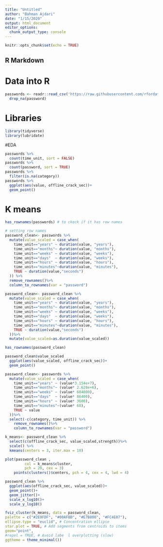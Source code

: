 ```yaml
---
title: "Untitled"
author: "Bahman Ajdari"
date: "1/15/2020"
output: html_document
editor_options: 
  chunk_output_type: console
---
```


```r
knitr::opts_chunk$set(echo = TRUE)
```

## R Markdown
# Data into R
```r
passwords <- readr::read_csv('https://raw.githubusercontent.com/rfordatascience/tidytuesday/master/data/2020/2020-01-14/passwords.csv') %>%
  drop_na(password)
```

# Libraries
```r
library(tidyverse)
library(lubridate)
```

#EDA
```r
passwords %>%
  count(time_unit, sort = FALSE)
passwords %>%
  count(password, sort = TRUE)
passwords %>%
  filter(is.na(category))
passwords %>%
  ggplot(aes(value, offline_crack_sec))+
  geom_point()
```
  
# K means
```r
has_rownames(passwords) # to ckeck if it has row names

# setting row names
password_clean<- passwords %>%
  mutate(value_scaled = case_when(
    time_unit=="years" ~ duration(value, "years"),
    time_unit=="months"~ duration(value, "months"),
    time_unit=="weeks" ~ duration(value, "weeks"),
    time_unit=="days"  ~ duration(value, "weeks"),
    time_unit=="hours" ~ duration(value, "hours"),
    time_unit=="minutes"~duration(value, "minutes"),
    TRUE ~ duration(value,"seconds")
  )) %>%
  remove_rownames()%>%
  column_to_rownames(var = "password") 

password_clean<- password_clean %>%
  mutate(value_scaled = case_when(
    time_unit=="years" ~ duration(value, "years"),
    time_unit=="months"~ duration(value, "months"),
    time_unit=="weeks" ~ duration(value, "weeks"),
    time_unit=="days"  ~ duration(value, "weeks"),
    time_unit=="hours" ~ duration(value, "hours"),
    time_unit=="minutes"~duration(value, "minutes"),
    TRUE ~ duration(value,"seconds")
  ))%>%
  mutate(value_scaled=as.duration(value_scaled))

has_rownames(password_clean)

password_clean$value_scaled
  ggplot(aes(value_scaled, offline_crack_sec))+
  geom_point()
```

```r
password_clean<- passwords %>%
  mutate(value_scaled = case_when(
    time_unit=="years" ~ (value*3.154e+7),
    time_unit=="months"~ (value* 2.628e+6),
    time_unit=="weeks" ~ (value* 604800),
    time_unit=="days"  ~ (value* 86400),
    time_unit=="hours" ~ (value* 3600),
    time_unit=="minutes"~(value* 60),
    TRUE ~ value
  ))%>% 
  select(-c(category, time_unit)) %>%
    remove_rownames()%>%
    column_to_rownames(var = "password") 

k_means<- password_clean %>%
  select(c(offline_crack_sec, value_scaled,strength))%>%
  scale() %>%
  kmeans(centers = 3, iter.max = 10)

plot(password_clean ,
         col = k_means$cluster,
         pch = 20, cex = 3)
    points(clusters()$centers, pch = 4, cex = 4, lwd = 4)
```

```r
password_clean %>%
  ggplot(aes(offline_crack_sec, value_scaled))+
  geom_point()+
  geom_jitter()+
  scale_x_log10()+
  scale_y_log10()
```

```r
fviz_cluster(k_means, data = password_clean,
palette = c("#2E9FDF", "#00AFBB", "#E7B800", "#FC4E07"),
ellipse.type = "euclid", # Concentration ellipse
star.plot = TRUE, # Add segments from centroids to items
geom="point",
#repel = TRUE, # Avoid labe  l overplotting (slow)
ggtheme = theme_minimal())
```

